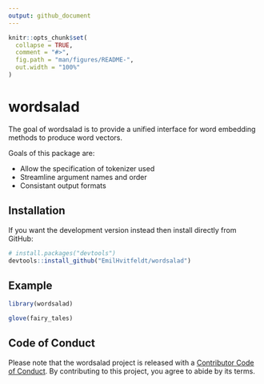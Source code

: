 ```yaml
---
output: github_document
---
```


<!-- README.md is generated from README.Rmd. Please edit that file -->

```r
knitr::opts_chunk$set(
  collapse = TRUE,
  comment = "#>",
  fig.path = "man/figures/README-",
  out.width = "100%"
)
```

# wordsalad

<!-- badges: start -->
<!-- badges: end -->

The goal of wordsalad is to provide a unified interface for word embedding methods to produce word vectors.

Goals of this package are:

- Allow the specification of tokenizer used
- Streamline argument names and order
- Consistant output formats

## Installation

If you want the development version instead then install directly from GitHub:

```r
# install.packages("devtools")
devtools::install_github("EmilHvitfeldt/wordsalad")
```

## Example

```r
library(wordsalad)

glove(fairy_tales)
```

## Code of Conduct
  
Please note that the wordsalad project is released with a [Contributor Code of Conduct](https://contributor-covenant.org/version/2/0/CODE_OF_CONDUCT.html). By contributing to this project, you agree to abide by its terms.
